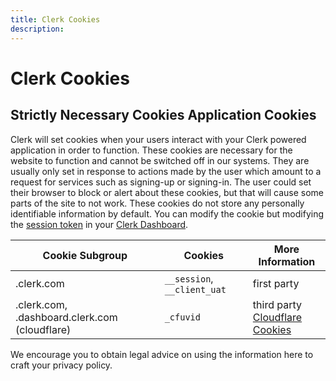```yaml
---
title: Clerk Cookies
description: 
---
```


# Clerk Cookies

## Strictly Necessary Cookies Application Cookies

Clerk will set cookies when your users interact with your Clerk powered application in order to function. These cookies are necessary for the website to function and cannot be switched off in our systems. They are usually only set in response to actions made by the user which amount to a request for services such as signing-up or signing-in. The user could set their browser to block or alert about these cookies, but that will cause some parts of the site to not work. These cookies do not store any personally identifiable information by default. You can modify the cookie but modifying the [session token](/docs/backend-requests/resources/session-tokens) in your [Clerk Dashboard](https://dashboard.clerk.com/last-active?path=jwt-templates). 

| Cookie Subgroup | Cookies | More Information |
| --- | --- | --- |
| .clerk.com | `__session`, `__client_uat`  | first party |
| .clerk.com, .dashboard.clerk.com (cloudflare) | `_cfuvid`  | third party<br />[Cloudflare Cookies](https://developers.cloudflare.com/fundamentals/reference/policies-compliances/cloudflare-cookies/) |


<Callout level="warn">We encourage you to obtain legal advice on using the information here to craft your privacy policy.</Callout>


